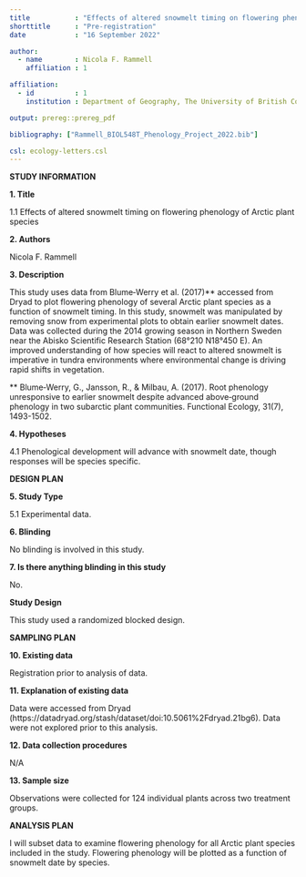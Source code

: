 ```yaml
---
title           : "Effects of altered snowmelt timing on flowering phenology of Arctic plant species"
shorttitle      : "Pre-registration"
date            : "16 September 2022"

author: 
  - name        : Nicola F. Rammell
    affiliation : 1

affiliation:
  - id          : 1
    institution : Department of Geography, The University of British Columbia

output: prereg::prereg_pdf

bibliography: ["Rammell_BIOL548T_Phenology_Project_2022.bib"]

csl: ecology-letters.csl
---
```


**STUDY INFORMATION**

**1. Title**

1.1 Effects of altered snowmelt timing on flowering phenology of Arctic plant species

**2. Authors** 

Nicola F. Rammell

**3. Description**

This study uses data from Blume‐Werry et al. (2017)** accessed from Dryad to plot flowering phenology of several Arctic plant species as a function of snowmelt timing. In this study, snowmelt was manipulated by removing snow from experimental plots to obtain earlier snowmelt dates. Data was collected during the 2014 growing season in Northern Sweden near the Abisko Scientific Research Station (68°210 N18°450 E). An improved understanding of how species will react to altered snowmelt is imperative in tundra environments where environmental change is driving rapid shifts in vegetation.

** Blume‐Werry, G., Jansson, R., & Milbau, A. (2017). Root phenology unresponsive to earlier snowmelt despite advanced above‐ground phenology in two subarctic plant communities. Functional Ecology, 31(7), 1493-1502.

**4. Hypotheses**

4.1 Phenological development will advance with snowmelt date, though responses will be species specific.

**DESIGN PLAN**

**5. Study Type**

5.1 Experimental data.

**6. Blinding**

No blinding is involved in this study.

**7. Is there anything blinding in this study**

No.

**Study Design**

This study used a randomized blocked design.

**SAMPLING PLAN**

**10. Existing data**

Registration prior to analysis of data.

**11. Explanation of existing data**

Data were accessed from Dryad (https://datadryad.org/stash/dataset/doi:10.5061%2Fdryad.21bg6). Data were not explored prior to this analysis.

**12. Data collection procedures**

N/A

**13. Sample size**

Observations were collected for 124 individual plants across two treatment groups.

**ANALYSIS PLAN**

I will subset data to examine flowering phenology for all Arctic plant species included in the study. Flowering phenology will be plotted as a function of snowmelt date by species. 





